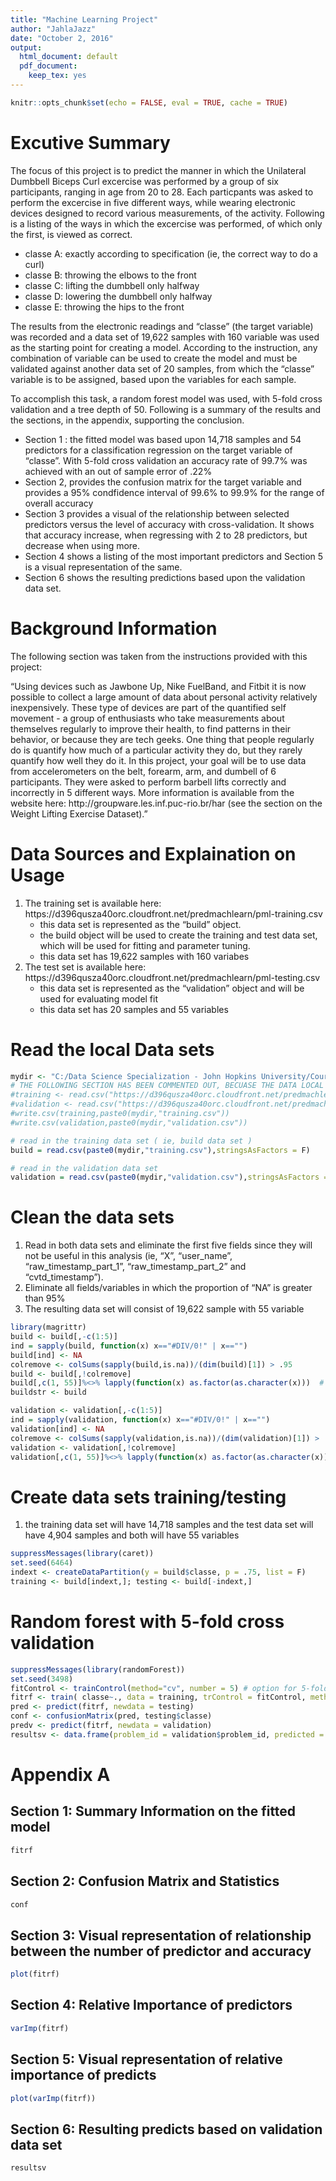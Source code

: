 ---
title: "Machine Learning Project"
author: "JahlaJazz"
date: "October 2, 2016"
output:
  html_document: default
  pdf_document:
    keep_tex: yes
---

```{r setup, include=FALSE}
knitr::opts_chunk$set(echo = FALSE, eval = TRUE, cache = TRUE)
```
# Excutive Summary

The focus of this project is to predict the manner in which the Unilateral Dumbbell Biceps Curl excercise was performed by a group of six participants, ranging in age from 20 to 28. Each particpants was asked to perform the excercise in five different ways, while wearing electronic devices designed to record various measurements, of the activity. Following is a listing of the ways in which the excercise was performed, of which only the first, is viewed as correct.

  * classe A: exactly according to specification (ie, the correct way to do a curl)
  * classe B: throwing the elbows to the front
  * classe C: lifting the dumbbell only halfway
  * classe D: lowering the dumbbell only halfway
  * classe E: throwing the hips to the front
  
The results from the electronic readings and "classe" (the target variable) was recorded and a data set of 19,622 samples with 160 variable was used as the starting point for creating a model. According to the instruction, any combination of variable can be used to create the model and must be validated against another data set of 20 samples, from which the "classe" variable is to be assigned, based upon the variables for each sample.

To accomplish this task, a random forest model was used, with 5-fold cross validation and a tree depth of 50. Following is a summary of the results and the sections, in the appendix, supporting the conclusion.

  * Section 1 : the fitted model was based upon 14,718 samples and 54 predictors for a classification regression on the target variable of "classe". With 5-fold cross validation an accuracy rate of 99.7% was achieved with an out of sample error of .22%
  * Section 2, provides the confusion matrix for the target variable and provides a 95% condfidence interval of 99.6% to 99.9% for the range of overall accuracy
  * Section 3 provides a visual of the relationship between selected predictors versus the level of accuracy with cross-validation. It shows that accuracy increase, when regressing with 2 to 28 predictors, but decrease when using more.
  * Section 4 shows a listing of the most important predictors and Section 5 is a visual representation of the same.
  * Section 6 shows the resulting predictions based upon the validation data set.

# Background Information 

The following section was taken from the instructions provided with this project:

"Using devices such as Jawbone Up, Nike FuelBand, and Fitbit it is now possible to collect a large amount of data about personal activity relatively inexpensively. These type of devices are part of the quantified self movement - a group of enthusiasts who take measurements about themselves regularly to improve their health, to find patterns in their behavior, or because they are tech geeks. One thing that people regularly do is quantify how much of a particular activity they do, but they rarely quantify how well they do it. In this project, your goal will be to use data from accelerometers on the belt, forearm, arm, and dumbell of 6 participants. They were asked to perform barbell lifts correctly and incorrectly in 5 different ways. More information is available from the website here: http://groupware.les.inf.puc-rio.br/har (see the section on the Weight Lifting Exercise Dataset)."

# Data Sources and Explaination on Usage

1. The training set is available here: https://d396qusza40orc.cloudfront.net/predmachlearn/pml-training.csv 
     * this data set is represented as the "build" object.
     * the build object will be used to create the training and test data set, which will be used for fitting and parameter tuning.
     * this data set has 19,622 samples with 160 variabes
2. The test set is available here: https://d396qusza40orc.cloudfront.net/predmachlearn/pml-testing.csv 
     * this data set is represented as the "validation" object and will be used for evaluating model fit 
     * this data set has 20 samples and 55 variables 

# Read the local Data sets

```{r}
mydir <- "C:/Data Science Specialization - John Hopkins University/Course 8 - Practical Machine Learning/Project/"
# THE FOLLOWING SECTION HAS BEEN COMMENTED OUT, BECUASE THE DATA LOCAL
#training <- read.csv("https://d396qusza40orc.cloudfront.net/predmachlearn/pml-training.csv")
#validation <- read.csv("https://d396qusza40orc.cloudfront.net/predmachlearn/pml-testing.csv")
#write.csv(training,paste0(mydir,"training.csv"))
#write.csv(validation,paste0(mydir,"validation.csv"))

# read in the training data set ( ie, build data set )
build = read.csv(paste0(mydir,"training.csv"),stringsAsFactors = F)

# read in the validation data set
validation = read.csv(paste0(mydir,"validation.csv"),stringsAsFactors = F)
```

# Clean the data sets
1. Read in both data sets and eliminate the first five fields since they will not be useful in this analysis (ie, "X", "user_name", "raw_timestamp_part_1", "raw_timestamp_part_2" and "cvtd_timestamp").
2. Eliminate all fields/variables in which the proportion of "NA" is greater than 95%
3. The resulting data set will consist of 19,622 sample with 55 variable

```{r} 
library(magrittr)
build <- build[,-c(1:5)]
ind = sapply(build, function(x) x=="#DIV/0!" | x=="")
build[ind] <- NA 
colremove <- colSums(sapply(build,is.na))/(dim(build)[1]) > .95
build <- build[,!colremove]
build[,c(1, 55)]%<>% lapply(function(x) as.factor(as.character(x)))  # create factor variable  
buildstr <- build

validation <- validation[,-c(1:5)]
ind = sapply(validation, function(x) x=="#DIV/0!" | x=="")
validation[ind] <- NA
colremove <- colSums(sapply(validation,is.na))/(dim(validation)[1]) > .95
validation <- validation[,!colremove]
validation[,c(1, 55)]%<>% lapply(function(x) as.factor(as.character(x)))  # create factor variable
```

# Create data sets training/testing
1. the training data set will have 14,718 samples and the test data set will have 4,904 samples and both will have 55 variables 
```{r}
suppressMessages(library(caret))
set.seed(6464)
indext <- createDataPartition(y = build$classe, p = .75, list = F)
training <- build[indext,]; testing <- build[-indext,] 
```

# Random forest with 5-fold cross validation
```{r}
suppressMessages(library(randomForest))
set.seed(3498)
fitControl <- trainControl(method="cv", number = 5) # option for 5-fold cross validation
fitrf <- train( classe~., data = training, trControl = fitControl, method = "rf", ntree = 50)
pred <- predict(fitrf, newdata = testing)
conf <- confusionMatrix(pred, testing$classe)
predv <- predict(fitrf, newdata = validation)
resultsv <- data.frame(problem_id = validation$problem_id, predicted = predv)
```


# Appendix A
## Section 1: Summary Information on the fitted model
```{r}
fitrf
```

## Section 2: Confusion Matrix and Statistics
```{r}
conf
```

## Section 3: Visual representation of relationship between the number of predictor and accuracy
```{r, fig.height= 9, fig.width= 8}
plot(fitrf)
```

## Section 4: Relative Importance of predictors
```{r}
varImp(fitrf)
```

## Section 5: Visual representation of relative importance of predicts
```{r, fig.height= 9, fig.width= 8}
plot(varImp(fitrf))
```

## Section 6: Resulting predicts based on validation data set
```{r}
resultsv
```